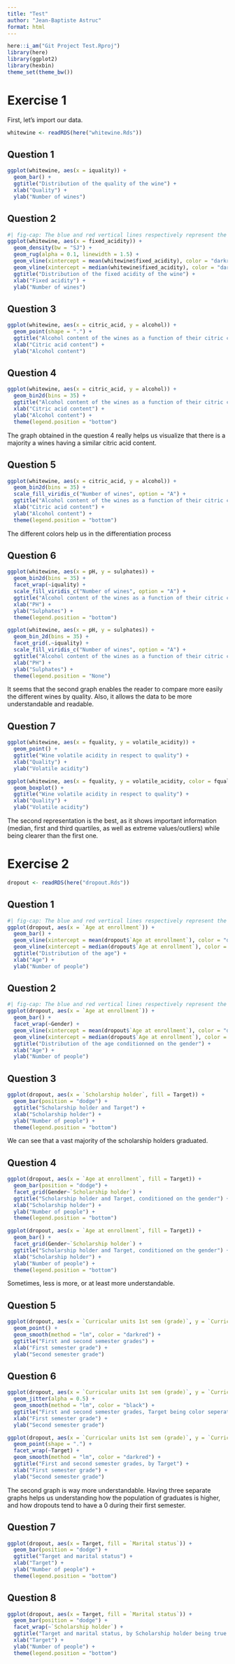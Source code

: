 ```yaml
---
title: "Test"
author: "Jean-Baptiste Astruc"
format: html
---
```


```r
here::i_am("Git Project Test.Rproj")
library(here)
library(ggplot2)
library(hexbin)
theme_set(theme_bw())
```

# Exercise 1

First, let's import our data.

```r
whitewine <- readRDS(here("whitewine.Rds"))
```

## Question 1

```r
ggplot(whitewine, aes(x = iquality)) +
  geom_bar() +
  ggtitle("Distribution of the quality of the wine") +
  xlab("Quality") +
  ylab("Number of wines")
```

## Question 2

```r
#| fig-cap: The blue and red vertical lines respectively represent the median and the mean of the entire population.
ggplot(whitewine, aes(x = fixed_acidity)) +
  geom_density(bw = "SJ") +
  geom_rug(alpha = 0.1, linewidth = 1.5) +
  geom_vline(xintercept = mean(whitewine$fixed_acidity), color = "darkred") +
  geom_vline(xintercept = median(whitewine$fixed_acidity), color = "darkblue") +
  ggtitle("Distribution of the fixed acidity of the wine") +
  xlab("Fixed acidity") +
  ylab("Number of wines")
```

## Question 3

```r
ggplot(whitewine, aes(x = citric_acid, y = alcohol)) +
  geom_point(shape = ".") +
  ggtitle("Alcohol content of the wines as a function of their citric content") +
  xlab("Citric acid content") +
  ylab("Alcohol content")
```

## Question 4

```r
ggplot(whitewine, aes(x = citric_acid, y = alcohol)) +
  geom_bin2d(bins = 35) +
  ggtitle("Alcohol content of the wines as a function of their citric content") +
  xlab("Citric acid content") +
  ylab("Alcohol content") +
  theme(legend.position = "bottom")
```

The graph obtained in the question 4 really helps us visualize that there is a majority a wines having a similar citric acid content.

## Question 5

```r
ggplot(whitewine, aes(x = citric_acid, y = alcohol)) +
  geom_bin2d(bins = 35) +
  scale_fill_viridis_c("Number of wines", option = "A") +
  ggtitle("Alcohol content of the wines as a function of their citric content") +
  xlab("Citric acid content") +
  ylab("Alcohol content") +
  theme(legend.position = "bottom")
```

The different colors help us in the differentiation process

## Question 6

```r
ggplot(whitewine, aes(x = pH, y = sulphates)) +
  geom_bin2d(bins = 35) +
  facet_wrap(~iquality) +
  scale_fill_viridis_c("Number of wines", option = "A") +
  ggtitle("Alcohol content of the wines as a function of their citric content, by quality") +
  xlab("PH") +
  ylab("Sulphates") +
  theme(legend.position = "bottom")
```

```r
ggplot(whitewine, aes(x = pH, y = sulphates)) +
  geom_bin_2d(bins = 35) +
  facet_grid(.~iquality) +
  scale_fill_viridis_c("Number of wines", option = "A") +
  ggtitle("Alcohol content of the wines as a function of their citric content, by quality") +
  xlab("PH") +
  ylab("Sulphates") +
  theme(legend.position = "None")
```

It seems that the second graph enables the reader to compare more easily the different wines by quality. Also, it allows the data to be more understandable and readable.

## Question 7

```r
ggplot(whitewine, aes(x = fquality, y = volatile_acidity)) +
  geom_point() +
  ggtitle("Wine volatile acidity in respect to quality") +
  xlab("Quality") +
  ylab("Volatile acidity")
```


```r
ggplot(whitewine, aes(x = fquality, y = volatile_acidity, color = fquality)) +
  geom_boxplot() +
  ggtitle("Wine volatile acidity in respect to quality") +
  xlab("Quality") +
  ylab("Volatile acidity")
```

The second representation is the best, as it shows important information (median, first and third quartiles, as well as extreme values/outliers) while being clearer than the first one.


# Exercise 2

```r
dropout <- readRDS(here("dropout.Rds"))
```

## Question 1

```r
#| fig-cap: The blue and red vertical lines respectively represent the median and the mean of the entire population.
ggplot(dropout, aes(x = `Age at enrollment`)) +
  geom_bar() +
  geom_vline(xintercept = mean(dropout$`Age at enrollment`), color = "darkred") +
  geom_vline(xintercept = median(dropout$`Age at enrollment`), color = "darkblue") +
  ggtitle("Distribution of the age") +
  xlab("Age") +
  ylab("Number of people")
```

## Question 2

```r
#| fig-cap: The blue and red vertical lines respectively represent the median and the mean of the entire population.
ggplot(dropout, aes(x = `Age at enrollment`)) +
  geom_bar() +
  facet_wrap(~Gender) +
  geom_vline(xintercept = mean(dropout$`Age at enrollment`), color = "darkred") +
  geom_vline(xintercept = median(dropout$`Age at enrollment`), color = "darkblue") +
  ggtitle("Distribution of the age conditionned on the gender") +
  xlab("Age") +
  ylab("Number of people")
```

## Question 3

```r
ggplot(dropout, aes(x = `Scholarship holder`, fill = Target)) +
  geom_bar(position = "dodge") +
  ggtitle("Scholarship holder and Target") +
  xlab("Scholarship holder") +
  ylab("Number of people") +
  theme(legend.position = "bottom")
```

We can see that a vast majority of the scholarship holders graduated.

## Question 4

```r
ggplot(dropout, aes(x = `Age at enrollment`, fill = Target)) +
  geom_bar(position = "dodge") +
  facet_grid(Gender~`Scholarship holder`) +
  ggtitle("Scholarship holder and Target, conditioned on the gender") +
  xlab("Scholarship holder") +
  ylab("Number of people") +
  theme(legend.position = "bottom")
```


```r
ggplot(dropout, aes(x = `Age at enrollment`, fill = Target)) +
  geom_bar() +
  facet_grid(Gender~`Scholarship holder`) +
  ggtitle("Scholarship holder and Target, conditioned on the gender") +
  xlab("Scholarship holder") +
  ylab("Number of people") +
  theme(legend.position = "bottom")
```

Sometimes, less is more, or at least more understandable.

## Question 5

```r
ggplot(dropout, aes(x = `Curricular units 1st sem (grade)`, y = `Curricular units 2nd sem (grade)`)) +
  geom_point() +
  geom_smooth(method = "lm", color = "darkred") +
  ggtitle("First and second semester grades") +
  xlab("First semester grade") +
  ylab("Second semester grade")
```

## Question 6

```r
ggplot(dropout, aes(x = `Curricular units 1st sem (grade)`, y = `Curricular units 2nd sem (grade)`, color = Target)) +
  geom_jitter(alpha = 0.5) +
  geom_smooth(method = "lm", color = "black") +
  ggtitle("First and second semester grades, Target being color seperated") +
  xlab("First semester grade") +
  ylab("Second semester grade")
```

```r
ggplot(dropout, aes(x = `Curricular units 1st sem (grade)`, y = `Curricular units 2nd sem (grade)`)) +
  geom_point(shape = ".") +
  facet_wrap(~Target) +
  geom_smooth(method = "lm", color = "darkred") +
  ggtitle("First and second semester grades, by Target") +
  xlab("First semester grade") +
  ylab("Second semester grade")
```
The second graph is way more understandable. Having three separate graphs helps us understanding how the population of graduates is higher, and how dropouts tend to have a 0 during their first semester.

## Question 7

```r
ggplot(dropout, aes(x = Target, fill = `Marital status`)) +
  geom_bar(position = "dodge") +
  ggtitle("Target and marital status") +
  xlab("Target") +
  ylab("Number of people") +
  theme(legend.position = "bottom")
```

## Question 8

```r
ggplot(dropout, aes(x = Target, fill = `Marital status`)) +
  geom_bar(position = "dodge") +
  facet_wrap(~`Scholarship holder`) +
  ggtitle("Target and marital status, by Scholarship holder being true or false") +
  xlab("Target") +
  ylab("Number of people") +
  theme(legend.position = "bottom")
```

